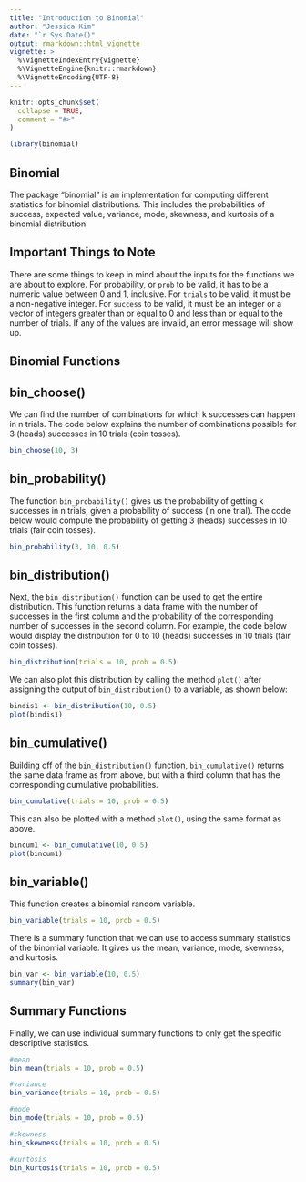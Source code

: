 ```yaml
---
title: "Introduction to Binomial"
author: "Jessica Kim"
date: "`r Sys.Date()"
output: rmarkdown::html_vignette
vignette: >
  %\VignetteIndexEntry{vignette}
  %\VignetteEngine{knitr::rmarkdown}
  %\VignetteEncoding{UTF-8}
---
```


```r
knitr::opts_chunk$set(
  collapse = TRUE,
  comment = "#>"
)
```

```r
library(binomial)
```

## Binomial

The package "binomial" is an implementation for computing different statistics for binomial distributions. This includes the probabilities of success, expected value, variance, mode, skewness, and kurtosis of a binomial distribution. 

## Important Things to Note
There are some things to keep in mind about the inputs for the functions we are about to explore. 
For probability, or `prob` to be valid, it has to be a numeric value between 0 and 1, inclusive.
For `trials` to be valid, it must be a non-negative integer.
For `success` to be valid, it must be an integer or a vector of integers greater than or equal to 0 and less than or equal to the number of trials.
If any of the values are invalid, an error message will show up.

## Binomial Functions

## bin_choose()
We can find the number of combinations for which k successes can happen in n trials. 
The code below explains the number of combinations possible for 3 (heads) successes in 10 trials (coin tosses).
```r
bin_choose(10, 3)
```

## bin_probability()
The function `bin_probability()` gives us the probability of getting k successes in n trials, given a probability of success (in one trial). The code below would compute the probability of getting 3 (heads) successes in 10 trials (fair coin tosses).
```r
bin_probability(3, 10, 0.5)
```

## bin_distribution()
Next, the `bin_distribution()` function can be used to get the entire distribution. This function returns a data frame with the number of successes in the first column and the probability of the corresponding number of successes in the second column.
For example, the code below would display the distribution for 0 to 10 (heads) successes in 10 trials (fair coin tosses). 
```r
bin_distribution(trials = 10, prob = 0.5)
```
We can also plot this distribution by calling the method `plot()` after assigning the output of `bin_distribution()` to a variable, as shown below:
```r
bindis1 <- bin_distribution(10, 0.5)
plot(bindis1)
```

## bin_cumulative()
Building off of the `bin_distribution()` function, `bin_cumulative()` returns the same data frame as from above, but with a third column that has the corresponding cumulative probabilities.
```r
bin_cumulative(trials = 10, prob = 0.5)
```
This can also be plotted with a method `plot()`, using the same format as above.
```r
bincum1 <- bin_cumulative(10, 0.5)
plot(bincum1)
```

## bin_variable()
This function creates a binomial random variable. 
```r
bin_variable(trials = 10, prob = 0.5)
```
There is a summary function that we can use to access summary statistics of the binomial variable. It gives us the mean, variance, mode, skewness, and kurtosis.
```r
bin_var <- bin_variable(10, 0.5)
summary(bin_var)
```

## Summary Functions
Finally, we can use individual summary functions to only get the specific descriptive statistics.
```r
#mean
bin_mean(trials = 10, prob = 0.5)

#variance
bin_variance(trials = 10, prob = 0.5)

#mode
bin_mode(trials = 10, prob = 0.5)

#skewness
bin_skewness(trials = 10, prob = 0.5)

#kurtosis
bin_kurtosis(trials = 10, prob = 0.5)
```

